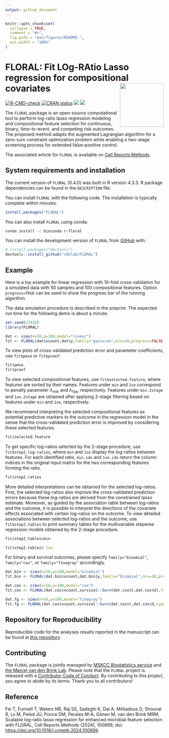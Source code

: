 ---
output: github_document
---

<!-- README.md is generated from README.Rmd. Please edit that file -->

```{r, include = FALSE}
knitr::opts_chunk$set(
  collapse = TRUE,
  comment = "#>",
  fig.path = "man/figures/README-",
  out.width = "100%"
)
```

# FLORAL: Fit LOg-RAtio Lasso regression for compositional covariates <img src="man/figures/logo.png" align="right" height="139" />

<!-- badges: start -->
[![R-CMD-check](https://github.com/vdblab/FLORAL/actions/workflows/R-CMD-check.yaml/badge.svg)](https://github.com/vdblab/FLORAL/actions/workflows/R-CMD-check.yaml)
[![CRAN status](https://www.r-pkg.org/badges/version/FLORAL)](https://cran.r-project.org/package=FLORAL)
[![](https://cranlogs.r-pkg.org/badges/FLORAL)](https://cran.r-project.org/package=FLORAL)
[![](https://cranlogs.r-pkg.org/badges/grand-total/FLORAL)](https://cran.r-project.org/package=FLORAL)
<!-- badges: end -->

The `FLORAL` package is an open-source computational tool to perform log-ratio lasso regression modeling and compositional feature selection for continuous, binary, time-to-event, and competing risk outcomes. The proposed method adapts the augmented Lagrangian algorithm for a zero-sum constraint optimization problem while enabling a two-stage screening process for extended false-positive control.

The associated article for `FLORAL` is available on [Cell Reports Methods](https://www.cell.com/cell-reports-methods/fulltext/S2667-2375(24)00289-3).

## System requirements and installation

The current version of `FLORAL` (0.4.0) was built in R version 4.3.3. R package dependencies can be found in the `DESCRIPTION` file.

You can install `FLORAL` with the following code. The installation is typically complete within minutes.

``` r
install.packages("FLORAL")
```

You can also install `FLORAL` using conda:

``` bash
conda install -c bioconda r-floral
```

You can install the development version of `FLORAL` from [GitHub](https://github.com/) with:

``` r
# install.packages("devtools")
devtools::install_github("vdblab/FLORAL")
```

## Example

Here is a toy example for linear regression with 10-fold cross-validation for a simulated data with 50 samples and 100 compositional features. Option `progress=TRUE` can be used to show the progress bar of the running algorithm. 

The data simulation procedure is described in the preprint. The expected run time for the following demo is about a minute.

```{r example}
set.seed(23420)
library(FLORAL)

dat <- simu(n=50,p=100,model="linear")
fit <- FLORAL(dat$xcount,dat$y,family="gaussian",ncv=10,progress=FALSE)
```

To view plots of cross-validated prediction error and parameter coefficients, use `fit$pmse` or `fit$pcoef`:

```{r plot, echo = FALSE,out.width = "50%",fig.height=4,fig.width=6,dpi=300}
fit$pmse
fit$pcoef
```

To view selected compositional features, use `fit$selected.feature`, where features are sorted by their names. Features under `min` and `1se` correspond to penalty parameter $\lambda_{\min}$ and $\lambda_{\text{1se}}$, respectively. Features under `min.2stage` and `1se.2stage` are obtained after applying 2-stage filtering based on features under `min` and `1se`, respectively.

We recommend interpreting the selected compositional features as potential predictive markers to the outcome in the regression model in the sense that the cross-validated prediction error is improved by considering these selected features. 

```{r feature}
fit$selected.feature
```

To get specific log-ratios selected by the 2-stage procedure, use `fit$step2.log-ratios`, where `min` and `1se` display the log-ratios between features. For each identified ratio, `min.idx` and `1se.idx` return the column indices in the original input matrix for the two corresponding features forming the ratio.

```{r ratio}
fit$step2.ratios
```

More detailed interpretations can be obtained for the selected log-ratios. First, the selected log-ratios also improve the cross-validated prediction errors because these log-ratios are derived from the constrained lasso estimate. Moreover, as guided by the association table between log-ratios and the outcome, it is possible to interpret the directions of the covariate effects associated with certain log-ratios on the outcome. To view detailed associations between selected log-ratios and the outcome, use `fit$step2.tables` to print summary tables for the multivariable stepwise regression models obtained by the 2-stage procedure. 

```{r gtsummary1, eval=FALSE}
fit$step2.tables$min
```

```{r gtsummary2, eval=FALSE}
fit$step2.tables$`1se`
```

For binary and survival outcomes, please specify `family="binomial"`, `family="cox"`, or `family="finegray"` accordingly. 

```{r example2, warning=FALSE}
dat.bin <- simu(n=50,p=100,model="binomial")
fit.bin <- FLORAL(dat.bin$xcount,dat.bin$y,family="binomial",ncv=10,progress=FALSE)

dat.cox <- simu(n=50,p=100,model="cox")
fit.cox <- FLORAL(dat.cox$xcount,survival::Surv(dat.cox$t,dat.cox$d),family="cox",ncv=10,progress=FALSE)

dat.fg <- simu(n=50,p=100,model="finegray")
fit.fg <- FLORAL(dat.cox$xcount,survival::Surv(dat.cox$t,dat.cox$d,type="mstate"),family="finegray",ncv=10,progress=FALSE,step2=FALSE)
```

## Repository for Reproducibility

Reproducible code for the analyses results reported in the manuscript can be found at [this repository](https://github.com/vdblab/FLORAL-analysis).

## Contributing

The `FLORAL` package is jointly managed by [MSKCC Biostatistics service](https://www.mskcc.org/departments/epidemiology-biostatistics/biostatistics) and [the Marcel van den Brink Lab](https://vandenbrinklab.org/). Please note that the `FLORAL` project is released with a [Contributor Code of Conduct](https://github.com/vdblab/FLORAL/blob/master/.github/CODE_OF_CONDUCT.md). By contributing to this project, you agree to abide by its terms. Thank you to all contributors!

## Reference

Fei T, Funnell T, Waters NR, Raj SS, Sadeghi K, Dai A, Miltiadous O, Shouval R, Lv M, Peled JU, Ponce DM, Perales M-A, G&ouml;nen M, van den Brink MRM, Scalable log-ratio lasso regression for enhanced microbial feature selection with FLORAL, Cell Reports Methods (2024), 100899; doi: <https://doi.org/10.1016/j.crmeth.2024.100899>.

